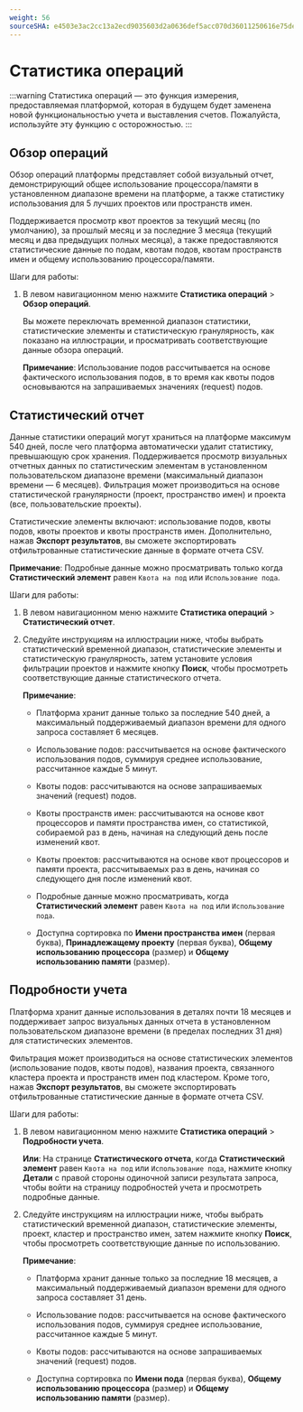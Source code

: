 ```yaml
---
weight: 56
sourceSHA: e4503e3ac2cc13a2ecd9035603d2a0636def5acc070d36011250616e75deedce
---
```


# Статистика операций

:::warning
Статистика операций — это функция измерения, предоставляемая платформой, которая в будущем будет заменена новой функциональностью учета и выставления счетов. Пожалуйста, используйте эту функцию с осторожностью.
:::

## Обзор операций

Обзор операций платформы представляет собой визуальный отчет, демонстрирующий общее использование процессора/памяти в установленном диапазоне времени на платформе, а также статистику использования для 5 лучших проектов или пространств имен.

Поддерживается просмотр квот проектов за текущий месяц (по умолчанию), за прошлый месяц и за последние 3 месяца (текущий месяц и два предыдущих полных месяца), а также предоставляются статистические данные по подам, квотам подов, квотам пространств имен и общему использованию процессора/памяти.

Шаги для работы:

1. В левом навигационном меню нажмите **Статистика операций** > **Обзор операций**.

   Вы можете переключать временной диапазон статистики, статистические элементы и статистическую гранулярность, как показано на иллюстрации, и просматривать соответствующие данные обзора операций.

   **Примечание**: Использование подов рассчитывается на основе фактического использования подов, в то время как квоты подов основываются на запрашиваемых значениях (request) подов.

## Статистический отчет

Данные статистики операций могут храниться на платформе максимум 540 дней, после чего платформа автоматически удалит статистику, превышающую срок хранения. Поддерживается просмотр визуальных отчетных данных по статистическим элементам в установленном пользовательском диапазоне времени (максимальный диапазон времени — 6 месяцев). Фильтрация может производиться на основе статистической гранулярности (проект, пространство имен) и проекта (все, пользовательские проекты).

Статистические элементы включают: использование подов, квоты подов, квоты проектов и квоты пространств имен. Дополнительно, нажав **Экспорт результатов**, вы сможете экспортировать отфильтрованные статистические данные в формате отчета CSV.

**Примечание**: Подробные данные можно просматривать только когда **Статистический элемент** равен `Квота на под` или `Использование пода`.

Шаги для работы:

1. В левом навигационном меню нажмите **Статистика операций** > **Статистический отчет**.

2. Следуйте инструкциям на иллюстрации ниже, чтобы выбрать статистический временной диапазон, статистические элементы и статистическую гранулярность, затем установите условия фильтрации проектов и нажмите кнопку **Поиск**, чтобы просмотреть соответствующие данные статистического отчета.

   **Примечание**:

   - Платформа хранит данные только за последние 540 дней, а максимальный поддерживаемый диапазон времени для одного запроса составляет 6 месяцев.

   - Использование подов: рассчитывается на основе фактического использования подов, суммируя среднее использование, рассчитанное каждые 5 минут.

   - Квоты подов: рассчитываются на основе запрашиваемых значений (request) подов.

   - Квоты пространств имен: рассчитываются на основе квот процессоров и памяти пространства имен, со статистикой, собираемой раз в день, начиная на следующий день после изменений квот.

   - Квоты проектов: рассчитываются на основе квот процессоров и памяти проекта, рассчитываемых раз в день, начиная со следующего дня после изменений квот.

   - Подробные данные можно просматривать, когда **Статистический элемент** равен `Квота на под` или `Использование пода`.

   - Доступна сортировка по **Имени пространства имен** (первая буква), **Принадлежащему проекту** (первая буква), **Общему использованию процессора** (размер) и **Общему использованию памяти** (размер).

## Подробности учета

Платформа хранит данные использования в деталях почти 18 месяцев и поддерживает запрос визуальных данных отчета в установленном пользовательском диапазоне времени (в пределах последних 31 дня) для статистических элементов.

Фильтрация может производиться на основе статистических элементов (использование подов, квоты подов), названия проекта, связанного кластера проекта и пространств имен под кластером. Кроме того, нажав **Экспорт результатов**, вы сможете экспортировать отфильтрованные статистические данные в формате отчета CSV.

Шаги для работы:

1. В левом навигационном меню нажмите **Статистика операций** > **Подробности учета**.

   **Или**: На странице **Статистического отчета**, когда **Статистический элемент** равен `Квота на под` или `Использование пода`, нажмите кнопку **Детали** с правой стороны одиночной записи результата запроса, чтобы войти на страницу подробностей учета и просмотреть подробные данные.

2. Следуйте инструкциям на иллюстрации ниже, чтобы выбрать статистический временной диапазон, статистические элементы, проект, кластер и пространство имен, затем нажмите кнопку **Поиск**, чтобы просмотреть соответствующие данные по использованию.

   **Примечание**:

   - Платформа хранит данные только за последние 18 месяцев, а максимальный поддерживаемый диапазон времени для одного запроса составляет 31 день.

   - Использование подов: рассчитывается на основе фактического использования подов, суммируя среднее использование, рассчитанное каждые 5 минут.

   - Квоты подов: рассчитываются на основе запрашиваемых значений (request) подов.

   - Доступна сортировка по **Имени пода** (первая буква), **Общему использованию процессора** (размер) и **Общему использованию памяти** (размер).
